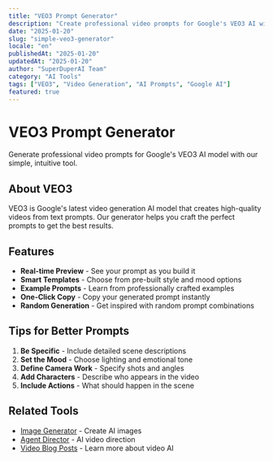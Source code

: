 ```yaml
---
title: "VEO3 Prompt Generator"
description: "Create professional video prompts for Google's VEO3 AI with our simple, intuitive generator"
date: "2025-01-20"
slug: "simple-veo3-generator"
locale: "en"
publishedAt: "2025-01-20"
updatedAt: "2025-01-20"
author: "SuperDuperAI Team"
category: "AI Tools"
tags: ["VEO3", "Video Generation", "AI Prompts", "Google AI"]
featured: true
---
```


# VEO3 Prompt Generator

Generate professional video prompts for Google's VEO3 AI model with our simple, intuitive tool.

<SimpleVeo3Generator />

## About VEO3

VEO3 is Google's latest video generation AI model that creates high-quality videos from text prompts. Our generator helps you craft the perfect prompts to get the best results.

## Features

- **Real-time Preview** - See your prompt as you build it
- **Smart Templates** - Choose from pre-built style and mood options
- **Example Prompts** - Learn from professionally crafted examples
- **One-Click Copy** - Copy your generated prompt instantly
- **Random Generation** - Get inspired with random prompt combinations

## Tips for Better Prompts

1. **Be Specific** - Include detailed scene descriptions
2. **Set the Mood** - Choose lighting and emotional tone
3. **Define Camera Work** - Specify shots and angles
4. **Add Characters** - Describe who appears in the video
5. **Include Actions** - What should happen in the scene

## Related Tools

- [Image Generator](/en/tool/image-generator) - Create AI images
- [Agent Director](/en/tool/agent-director) - AI video direction
- [Video Blog Posts](/en/blog) - Learn more about video AI 